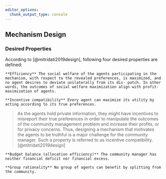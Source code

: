 ```yaml
---
editor_options:
  chunk_output_type: console
---
```


## Mechanism Design

### Desired Properties

According to [@mitridati2019design], following four desired properties are defined:

```definition
**Efficiency** The social welfare of the agents participating in the mechanism, with respect to the revealed preferences, is maximized, and no agent desires to deviate unilaterally from its dis- patch. In other words, the outcomes of social welfare maximization align with profit-maximization of agents. 
```

```definition
**Incentive compatibility** Every agent can maximize its utility by acting according to its true preferences. 
```

> As the agents hold private information, they might have incentives to misreport their true preferences in order to manipulate the outcomes of the community management problem and increase their profits, or for privacy concerns. Thus, designing a mechanism that motivates the agents to be truthful is a major challenge for the community manager. Such a property is referred to as incentive compatibility. [@mitridati2019design]

```definition
**Budget balance (allocation efficiency)** The community manager has neither financial deficit nor financial excess.
```

```definition
**Group rationality** No group of agents can benefit by splitting from the community.
```
